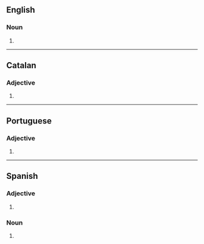 {{also|fresco's}}
==English==

===Noun===
{{head|en|noun plural form}}

# {{plural of|fresco|lang=en}}

----

==Catalan==

===Adjective===
{{head|ca|adjective form}}

# {{masculine plural of|fresc|lang=ca}}

----

==Portuguese==

===Adjective===
{{pt-adj-form|m-p}}

# {{pt-adj form of|fresco|m|pl}}

----

==Spanish==

===Adjective===
{{es-adj-form|m-p}}

# {{es-adj form of|fresco|m|pl}}

===Noun===
{{head|es|noun plural form|g=m-p}}

# {{inflection of|fresco||p|lang=es}}